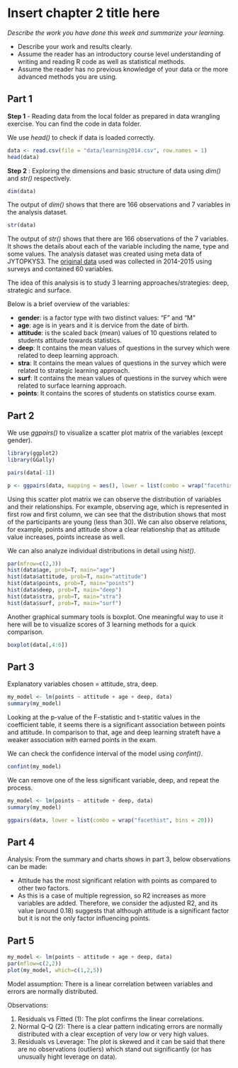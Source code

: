 # Insert chapter 2 title here

*Describe the work you have done this week and summarize your learning.*

- Describe your work and results clearly. 
- Assume the reader has an introductory course level understanding of writing and reading R code as well as statistical methods.
- Assume the reader has no previous knowledge of your data or the more advanced methods you are using.

## Part 1

**Step 1** - Reading data from the local folder as prepared in data wrangling exercise. You can find the code in data folder. 

We use *head()* to check if data is loaded correctly. 

```r
data <- read.csv(file = "data/learning2014.csv", row.names = 1)
head(data)
```

**Step 2** : Exploring the dimensions and basic structure of data using *dim()* and *str()*  respectively. 

```r
dim(data)
```

The output of *dim()* shows that there are 166 observations and 7 variables in the analysis dataset. 

```r
str(data)
```

The output of *str()* shows that there are 166 observations of the 7 variables. It shows the details about each of the variable including the name, type and some values. The analysis dataset was created using meta data of JYTOPKYS3. The [original data](https://www.mv.helsinki.fi/home/kvehkala/JYTmooc/JYTOPKYS3-data.txt) used was collected in 2014-2015 using surveys and contained 60 variables.

The idea of this analysis is to study 3 learning approaches/strategies: deep, strategic and surface. 

Below is a brief overview of the variables:

* **gender**: is a factor type with two distinct values: "F" and "M"
* **age**: age is in years and it is dervice from the date of birth.
* **attitude**: is the scaled back (mean) values of 10 questions related to students attitude towards statistics. 
* **deep**: It contains the mean values of questions in the survey which were related to deep learning approach. 
* **stra**: It contains the mean values of questions in the survey which were related to strategic learning approach. 
* **surf**: It contains the mean values of questions in the survey which were related to surface learning approach. 
* **points**: It contains the scores of students on statistics course exam. 

## Part 2

We use *ggpairs()* to visualize a scatter plot matrix of the variables (except gender). 

```r
library(ggplot2)
library(GGally)

pairs(data[-1])

p <- ggpairs(data, mapping = aes(), lower = list(combo = wrap("facethist", bins = 20)))
```

Using this scatter plot matrix we can observe the distribution of variables and their relationships. For example, observing age, which is represented in first row and first column, we can see that the distribution shows that most of the participants are young (less than 30). We can also observe relations, for example, points and attitude show a clear relationship that as attitude value increases, points increase as well. 

We can also analyze individual distributions in detail using *hist()*. 

```r
par(mfrow=c(2,3))
hist(data$age, prob=T, main="age")
hist(data$attitude, prob=T, main="attitude")
hist(data$points, prob=T, main="points")
hist(data$deep, prob=T, main="deep")
hist(data$stra, prob=T, main="stra")
hist(data$surf, prob=T, main="surf")
```


Another graphical summary tools is boxplot. One meaningful way to use it here 
will be to visualize scores of 3 learning methods for a quick comparison. 


```r
boxplot(data[,4:6]) 
```

## Part 3

Explanatory variables chosen = attitude, stra, deep. 

```r
my_model <- lm(points ~ attitude + age + deep, data)
summary(my_model)
```

Looking at the p-value of the F-statistic and t-statitic values in the coefficient table, it seems there is a significant association between points and attitude. In comparison to that, age and deep learning strateft have a weaker association with earned points in the exam. 

We can check the confidence interval of the model using *confint()*.

```r
confint(my_model)
```

We can remove one of the less significant variable, deep, and repeat the process. 

```r
my_model <- lm(points ~ attitude + deep, data)
summary(my_model)
```



```r
ggpairs(data, lower = list(combo = wrap("facethist", bins = 20)))
```


## Part 4 

Analysis: From the summary and charts shows in part 3, below observations can be made:

* Attitude has the most significant relation with points as compared to other two factors. 
* As this is a case of multiple regression, so R2 increases as more variables are added. Therefore, we consider the adjusted R2, and its value (around 0.18) suggests that although attitude is a significant factor but it is not the only factor influencing points. 

## Part 5 
```r
my_model <- lm(points ~ attitude + age + deep, data)
par(mflow=c(2,2))
plot(my_model, which=c(1,2,5))
```

Model assumption:
There is a linear correlation between variables and errors are normally distributed. 

Observations:

1. Residuals vs Fitted (1): The plot confirms the linear correlations.  
2. Normal Q-Q (2): There is a clear pattern indicating errors are normally distributed with a clear exception of very low or very high values. 
3. Residuals vs Leverage: The plot is skewed and it can be said that there are no observations (outliers) which stand out significantly (or has unusually hight leverage on data). 
